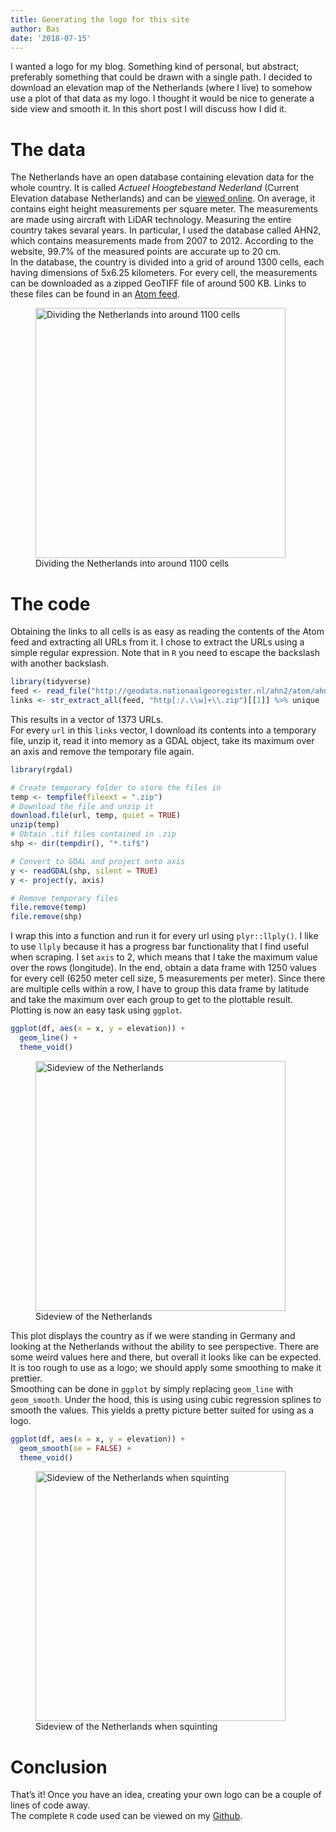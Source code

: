 ```yaml
---
title: Generating the logo for this site
author: Bas
date: '2018-07-15'
---
```


I wanted a logo for my blog. Something kind of personal, but abstract; preferably something that could be drawn with a single path. I decided to download an elevation map of the Netherlands (where I live) to somehow use a plot of that data as my logo. I thought it would be nice to generate a side view and smooth it. In this short post I will discuss how I did it. 

# The data
The Netherlands have an open database containing elevation data for the whole country. It is called _Actueel Hoogtebestand Nederland_ (Current Elevation database Netherlands) and can be [viewed online](http://www.ahn.nl/common-nlm/viewer.html). On average, it contains eight height measurements per square meter. The measurements are made using aircraft with LiDAR technology. Measuring the entire country takes sevaral years. In particular, I used the database called AHN2, which contains measurements made from 2007 to 2012. According to the website, 99.7% of the measured points are accurate up to 20 cm.  
In the database, the country is divided into a grid of around 1300 cells, each having dimensions of 5x6.25 kilometers. For every cell, the measurements can be downloaded as a zipped GeoTIFF file of around 500 KB. Links to these files can be found in an [Atom feed](http://geodata.nationaalgeoregister.nl/ahn2/atom/ahn2_5m.xml).

![Dividing the Netherlands into around 1100 cells](/post/2018-07-15-generating-the-logo-for-this-site/ahn.png){width=400px}


# The code
Obtaining the links to all cells is as easy as reading the contents of the Atom feed and extracting all URLs from it. I chose to extract the URLs using a simple regular expression. Note that in `R` you need to escape the backslash with another backslash.
```r
library(tidyverse)
feed <- read_file("http://geodata.nationaalgeoregister.nl/ahn2/atom/ahn2_5m.xml")
links <- str_extract_all(feed, "http[:/.\\w]+\\.zip")[[1]] %>% unique
```

This results in a vector of 1373 URLs.  
For every `url` in this `links` vector, I download its contents into a temporary file, unzip it, read it into memory as a GDAL object, take its maximum over an axis and remove the temporary file again.

``` r
library(rgdal)

# Create temporary folder to store the files in  
temp <- tempfile(fileext = ".zip")
# Download the file and unzip it
download.file(url, temp, quiet = TRUE)
unzip(temp)
# Obtain .tif files contained in .zip
shp <- dir(tempdir(), "*.tif$")

# Convert to GDAL and project onto axis
y <- readGDAL(shp, silent = TRUE)
y <- project(y, axis)

# Remove temporary files
file.remove(temp)
file.remove(shp)
```

I wrap this into a function and run it for every url using `plyr::llply()`. I like to use `llply` because it has a progress bar functionality that I find useful when scraping.
I set `axis` to 2, which means that I take the maximum value over the rows (longitude). In the end, obtain a data frame with 1250 values for every cell (6250 meter cell size, 5 measurements per meter). Since there are multiple cells within a row, I have to group this data frame by latitude and take the maximum over each group to get to the plottable result.  
Plotting is now an easy task using `ggplot`.

``` r
ggplot(df, aes(x = x, y = elevation)) +
  geom_line() +
  theme_void()
```

![Sideview of the Netherlands](/post/2018-07-15-generating-the-logo-for-this-site/sideview.png){width=400px}

This plot displays the country as if we were standing in Germany and looking at the Netherlands without the ability to see perspective. There are some weird values here and there, but overall it looks like can be expected. It is too rough to use as a logo; we should apply some smoothing to make it prettier.  
Smoothing can be done in `ggplot` by simply replacing `geom_line` with `geom_smooth`. Under the hood, this is using using cubic regression splines to smooth the values. This yields a pretty picture better suited for using as a logo.  

``` r
ggplot(df, aes(x = x, y = elevation)) +
  geom_smooth(se = FALSE) +
  theme_void()
```
![Sideview of the Netherlands when squinting](/post/2018-07-15-generating-the-logo-for-this-site/sideview_smooth.png){width=400px}

# Conclusion
That's it! Once you have an idea, creating your own logo can be a couple of lines of code away.  
The complete `R` code used can be viewed on my [Github](https://github.com/basjacobs93/limosalogo).
